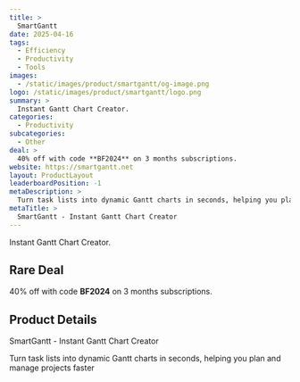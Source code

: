 ```yaml
---
title: >
  SmartGantt
date: 2025-04-16
tags:
  - Efficiency
  - Productivity
  - Tools
images:
  - /static/images/product/smartgantt/og-image.png
logo: /static/images/product/smartgantt/logo.png
summary: >
  Instant Gantt Chart Creator.
categories:
  - Productivity
subcategories:
  - Other
deal: >
  40% off with code **BF2024** on 3 months subscriptions.
website: https://smartgantt.net
layout: ProductLayout
leaderboardPosition: -1
metaDescription: >
  Turn task lists into dynamic Gantt charts in seconds, helping you plan and manage projects faster
metaTitle: >
  SmartGantt - Instant Gantt Chart Creator
---
```

Instant Gantt Chart Creator.

## Rare Deal

40% off with code **BF2024** on 3 months subscriptions.

## Product Details

SmartGantt - Instant Gantt Chart Creator

Turn task lists into dynamic Gantt charts in seconds, helping you plan and manage projects faster
